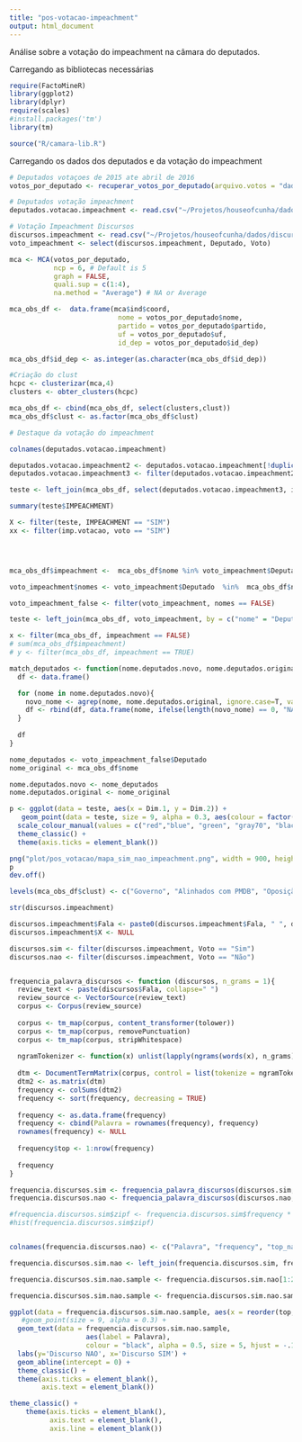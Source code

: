 ```yaml
---
title: "pos-votacao-impeachment"
output: html_document
---
```


Análise sobre a votação do impeachment na câmara do deputados.

Carregando as bibliotecas necessárias

```r
require(FactoMineR)
library(ggplot2)
library(dplyr)
require(scales)
#install.packages('tm')
library(tm)

source("R/camara-lib.R")
```

Carregando os dados dos deputados e da votação do impeachment

```r
# Deputados votaçoes de 2015 ate abril de 2016
votos_por_deputado <- recuperar_votos_por_deputado(arquivo.votos = "dados/votacoes.csv", corrigir.migracoes = TRUE)

# Deputados votação impeachment
deputados.votacao.impeachment <- read.csv("~/Projetos/houseofcunha/dados/deputados-votacao-impeachment.csv", sep=";")

# Votação Impeachment Discursos
discursos.impeachment <- read.csv("~/Projetos/houseofcunha/dados/discursos impeachment.csv", stringsAsFactors = FALSE)
voto_impeachment <- select(discursos.impeachment, Deputado, Voto)
```


```r
mca <- MCA(votos_por_deputado, 
           ncp = 6, # Default is 5 
           graph = FALSE,
           quali.sup = c(1:4),
           na.method = "Average") # NA or Average

mca_obs_df <-  data.frame(mca$ind$coord, 
                           nome = votos_por_deputado$nome,
                           partido = votos_por_deputado$partido, 
                           uf = votos_por_deputado$uf,
                           id_dep = votos_por_deputado$id_dep)

mca_obs_df$id_dep <- as.integer(as.character(mca_obs_df$id_dep))

#Criação do clust
hcpc <- clusterizar(mca,4)
clusters <- obter_clusters(hcpc)

mca_obs_df <- cbind(mca_obs_df, select(clusters,clust))
mca_obs_df$clust <- as.factor(mca_obs_df$clust)

# Destaque da votação do impeachment 

colnames(deputados.votacao.impeachment)

deputados.votacao.impeachment2 <- deputados.votacao.impeachment[!duplicated(deputados.votacao.impeachment$id_dep), ]
deputados.votacao.impeachment3 <- filter(deputados.votacao.impeachment2, id_dep != 74213)

teste <- left_join(mca_obs_df, select(deputados.votacao.impeachment3, id_dep, IMPEACHMENT), by = "id_dep")

summary(teste$IMPEACHMENT)

X <- filter(teste, IMPEACHMENT == "SIM")
xx <- filter(imp.votacao, voto == "SIM")




mca_obs_df$impeachment <-  mca_obs_df$nome %in% voto_impeachment$Deputado

voto_impeachment$nomes <- voto_impeachment$Deputado  %in%  mca_obs_df$nome

voto_impeachment_false <- filter(voto_impeachment, nomes == FALSE)

teste <- left_join(mca_obs_df, voto_impeachment, by = c("nome" = "Deputado"))

x <- filter(mca_obs_df, impeachment == FALSE)
# sum(mca_obs_df$impeachment)
# y <- filter(mca_obs_df, impeachment == TRUE)

match_deputados <- function(nome.deputados.novo, nome.deputados.original){
  df <- data.frame()

  for (nome in nome.deputados.novo){
    novo_nome <- agrep(nome, nome.deputados.original, ignore.case=T, value=T, max.distance = 0.2, useBytes = FALSE)
    df <- rbind(df, data.frame(nome, ifelse(length(novo_nome) == 0, "NA", novo_nome)))
  }
  
  df
}

nome_deputados <- voto_impeachment_false$Deputado
nome_original <- mca_obs_df$nome

nome.deputados.novo <- nome_deputados
nome.deputados.original <- nome_original

p <- ggplot(data = teste, aes(x = Dim.1, y = Dim.2)) + 
   geom_point(data = teste, size = 9, alpha = 0.3, aes(colour = factor(Voto))) + 
  scale_colour_manual(values = c("red","blue", "green", "gray70", "black")) +
  theme_classic() + 
  theme(axis.ticks = element_blank()) 

png("plot/pos_votacao/mapa_sim_nao_impeachment.png", width = 900, height = 500)
p
dev.off()

levels(mca_obs_df$clust) <- c("Governo", "Alinhados com PMDB", "Oposição de esquerda", "Oposição")
```


```r
str(discursos.impeachment)

discursos.impeachment$Fala <- paste0(discursos.impeachment$Fala, " ", discursos.impeachment$X)
discursos.impeachment$X <- NULL

discursos.sim <- filter(discursos.impeachment, Voto == "Sim")
discursos.nao <- filter(discursos.impeachment, Voto == "Não")


frequencia_palavra_discursos <- function (discursos, n_grams = 1){
  review_text <- paste(discursos$Fala, collapse=" ")
  review_source <- VectorSource(review_text)
  corpus <- Corpus(review_source)
  
  corpus <- tm_map(corpus, content_transformer(tolower))
  corpus <- tm_map(corpus, removePunctuation)
  corpus <- tm_map(corpus, stripWhitespace)
  
  ngramTokenizer <- function(x) unlist(lapply(ngrams(words(x), n_grams), paste, collapse = " "), use.names = FALSE)
  
  dtm <- DocumentTermMatrix(corpus, control = list(tokenize = ngramTokenizer))
  dtm2 <- as.matrix(dtm)
  frequency <- colSums(dtm2)
  frequency <- sort(frequency, decreasing = TRUE)
  
  frequency <- as.data.frame(frequency)
  frequency <- cbind(Palavra = rownames(frequency), frequency)
  rownames(frequency) <- NULL
  
  frequency$top <- 1:nrow(frequency)
  
  frequency
}

frequencia.discursos.sim <- frequencia_palavra_discursos(discursos.sim, 1)
frequencia.discursos.nao <- frequencia_palavra_discursos(discursos.nao, 1)

#frequencia.discursos.sim$zipf <- frequencia.discursos.sim$frequency * frequencia.discursos.sim$top
#hist(frequencia.discursos.sim$zipf)


colnames(frequencia.discursos.nao) <- c("Palavra", "frequency", "top_nao")

frequencia.discursos.sim.nao <- left_join(frequencia.discursos.sim, frequencia.discursos.nao, by = "Palavra")

frequencia.discursos.sim.nao.sample <- frequencia.discursos.sim.nao[1:200,]

frequencia.discursos.sim.nao.sample <- frequencia.discursos.sim.nao.sample[complete.cases(frequencia.discursos.sim.nao.sample),]

ggplot(data = frequencia.discursos.sim.nao.sample, aes(x = reorder(top, -top), y = reorder(top_nao, -top_nao))) + 
   #geom_point(size = 9, alpha = 0.3) + 
  geom_text(data = frequencia.discursos.sim.nao.sample, 
                   aes(label = Palavra),
                   colour = "black", alpha = 0.5, size = 5, hjust = -.15) + 
  labs(y='Discurso NAO', x='Discurso SIM') +
  geom_abline(intercept = 0) +
  theme_classic() + 
  theme(axis.ticks = element_blank(),
        axis.text = element_blank()) 

theme_classic() + 
    theme(axis.ticks = element_blank(), 
          axis.text = element_blank(), 
          axis.line = element_blank())


```
